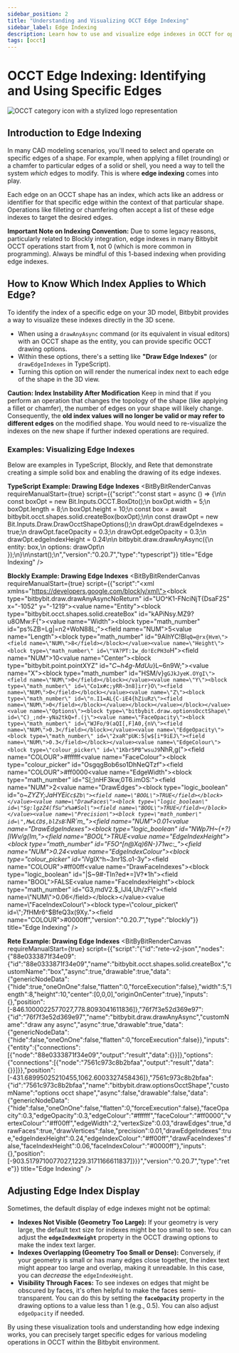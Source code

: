 ```yaml
---
sidebar_position: 2
title: "Understanding and Visualizing OCCT Edge Indexing"
sidebar_label: Edge Indexing
description: Learn how to use and visualize edge indexes in OCCT for operations like filleting or chamfering specific edges, and how to adjust their display in Bitbybit.
tags: [occt]
---
```


# OCCT Edge Indexing: Identifying and Using Specific Edges

<img 
  class="category-icon-small" 
  src="https://s.bitbybit.dev/assets/icons/white/occt-icon.svg" 
  alt="OCCT category icon with a stylized logo representation" 
  title="OCCT category icon" />

## Introduction to Edge Indexing

In many CAD modeling scenarios, you'll need to select and operate on specific edges of a shape. For example, when applying a fillet (rounding) or a chamfer to particular edges of a solid or shell, you need a way to tell the system *which* edges to modify. This is where **edge indexing** comes into play.

Each edge on an OCCT shape has an index, which acts like an address or identifier for that specific edge within the context of that particular shape. Operations like filleting or chamfering often accept a list of these edge indexes to target the desired edges.

**Important Note on Indexing Convention:**
Due to some legacy reasons, particularly related to Blockly integration, edge indexes in many Bitbybit OCCT operations start from **1**, not 0 (which is more common in programming). Always be mindful of this 1-based indexing when providing edge indexes.

## How to Know Which Index Applies to Which Edge?

To identify the index of a specific edge on your 3D model, Bitbybit provides a way to visualize these indexes directly in the 3D scene.

*   When using a `drawAnyAsync` command (or its equivalent in visual editors) with an OCCT shape as the entity, you can provide specific OCCT drawing options.
*   Within these options, there's a setting like **"Draw Edge Indexes"** (or `drawEdgeIndexes` in TypeScript).
*   Turning this option on will render the numerical index next to each edge of the shape in the 3D view.

**Caution: Index Instability After Modification**
Keep in mind that if you perform an operation that changes the topology of the shape (like applying a fillet or chamfer), the number of edges on your shape will likely change. Consequently, the **old index values will no longer be valid or may refer to different edges** on the modified shape. You would need to re-visualize the indexes on the new shape if further indexed operations are required.

### Examples: Visualizing Edge Indexes

Below are examples in TypeScript, Blockly, and Rete that demonstrate creating a simple solid box and enabling the drawing of its edge indexes.

**TypeScript Example: Drawing Edge Indexes**
<BitByBitRenderCanvas
  requireManualStart={true}
  script={{"script":"const start = async () => {\n\n    const boxOpt = new Bit.Inputs.OCCT.BoxDto();\n    boxOpt.width = 5;\n    boxOpt.length = 8;\n    boxOpt.height = 10;\n    const box = await bitbybit.occt.shapes.solid.createBox(boxOpt);\n\n    const drawOpt = new Bit.Inputs.Draw.DrawOcctShapeOptions();\n    drawOpt.drawEdgeIndexes = true;\n    drawOpt.faceOpacity = 0.3;\n    drawOpt.edgeOpacity = 0.3;\n    drawOpt.edgeIndexHeight = 0.24\n\n    bitbybit.draw.drawAnyAsync({\n        entity: box,\n        options: drawOpt\n    });\n}\n\nstart();\n","version":"0.20.7","type":"typescript"}}
  title="Edge Indexing"
/>

**Blockly Example: Drawing Edge Indexes**
<BitByBitRenderCanvas
  requireManualStart={true}
  script={{"script":"<xml xmlns=\"https://developers.google.com/blockly/xml\"><block type=\"bitbybit.draw.drawAnyAsyncNoReturn\" id=\"UO^K1-FNciNjT{DsaF2S\" x=\"-1052\" y=\"-1219\"><value name=\"Entity\"><block type=\"bitbybit.occt.shapes.solid.createBox\" id=\"kAPiNsy.MZ9?u8OMw:F{\"><value name=\"Width\"><block type=\"math_number\" id=\"ps%ZB=Lg|=n2+WoN88L;\"><field name=\"NUM\">5</field></block></value><value name=\"Length\"><block type=\"math_number\" id=\"9AIhYC!Bl`qQ=@rx{Hvm\"><field name=\"NUM\">8</field></block></value><value name=\"Height\"><block type=\"math_number\" id=\"VA?PT:1w_do!EcPH3o`H\"><field name=\"NUM\">10</field></block></value><value name=\"Center\"><block type=\"bitbybit.point.pointXYZ\" id=\"*C~h4g-MdUu*}L~6n9W;\"><value name=\"X\"><block type=\"math_number\" id=\"HSM/v}`gGJkJyeK.OYgI\"><field name=\"NUM\">0</field></block></value><value name=\"Y\"><block type=\"math_number\" id=\"Co1x#c;yRR~3n8]irr}O\"><field name=\"NUM\">0</field></block></value><value name=\"Z\"><block type=\"math_number\" id=\"n.I1=AL{C-iE4{hZiuRz\"><field name=\"NUM\">0</field></block></value></block></value></block></value><value name=\"Options\"><block type=\"bitbybit.draw.optionsOcctShape\" id=\"C)_;nd+-yNa2tkQ=f.(j\"><value name=\"FaceOpacity\"><block type=\"math_number\" id=\"WJFo/9(aQI[,F]A0,{nV\"><field name=\"NUM\">0.3</field></block></value><value name=\"EdgeOpacity\"><block type=\"math_number\" id=\"2xaR^pUK:5[w$[i*9iEJ\"><field name=\"NUM\">0.3</field></block></value><value name=\"EdgeColour\"><block type=\"colour_picker\" id=\"1Kbr5PB^wsuJ9`NhR,g(\"><field name=\"COLOUR\">#ffffff</field></block></value><value name=\"FaceColour\"><block type=\"colour_picker\" id=\"OsgqgBob6so1DhNeQTzf\"><field name=\"COLOUR\">#ff0000</field></block></value><value name=\"EdgeWidth\"><block type=\"math_number\" id=\"S[;)nHF3kw,0T6.imOS:\"><field name=\"NUM\">2</field></block></value><value name=\"DrawEdges\"><block type=\"logic_boolean\" id=\"o~*ZYZY;JaHYEi`Cc$Zb\"><field name=\"BOOL\">TRUE</field></block></value><value name=\"DrawFaces\"><block type=\"logic_boolean\" id=\"Sg:lgzZ4(fSu^x%a#Sol\"><field name=\"BOOL\">TRUE</field></block></value><value name=\"Precision\"><block type=\"math_number\" id=\",MwLCD$,blZsB`:NR`m_\"><field name=\"NUM\">0.01</field></block></value><value name=\"DrawEdgeIndexes\"><block type=\"logic_boolean\" id=\"NWp7H~{+?}[IWv/g{Im,\"><field name=\"BOOL\">TRUE</field></block></value><value name=\"EdgeIndexHeight\"><block type=\"math_number\" id=\"F5O^[n@Xq)6N-}71wc:_\"><field name=\"NUM\">0.24</field></block></value><value name=\"EdgeIndexColour\"><block type=\"colour_picker\" id=\"i*VgIX^h~3nr1S.o1-3y\"><field name=\"COLOUR\">#ff00ff</field></block></value><value name=\"DrawFaceIndexes\"><block type=\"logic_boolean\" id=\"|S~9#-TIn?ed*=]V?*1h\"><field name=\"BOOL\">FALSE</field></block></value><value name=\"FaceIndexHeight\"><block type=\"math_number\" id=\"G3,mdV2.$_lJl4,Uh/zF\"><field name=\"NUM\">0.06</field></block></value><value name=\"FaceIndexColour\"><block type=\"colour_picker\" id=\";7fHMr6^$BfeQ3x(9Xy.\"><field name=\"COLOUR\">#0000ff</field></block></value></block></value></block></xml>","version":"0.20.7","type":"blockly"}}
  title="Edge Indexing"
/>

**Rete Example: Drawing Edge Indexes**
<BitByBitRenderCanvas
  requireManualStart={true}
  script={{"script":"{\"id\":\"rete-v2-json\",\"nodes\":{\"88e0333871f34e09\":{\"id\":\"88e0333871f34e09\",\"name\":\"bitbybit.occt.shapes.solid.createBox\",\"customName\":\"box\",\"async\":true,\"drawable\":true,\"data\":{\"genericNodeData\":{\"hide\":true,\"oneOnOne\":false,\"flatten\":0,\"forceExecution\":false},\"width\":5,\"length\":8,\"height\":10,\"center\":[0,0,0],\"originOnCenter\":true},\"inputs\":{},\"position\":[-846.1000022577027,778.8093041611836]},\"76f7f3e52d369e97\":{\"id\":\"76f7f3e52d369e97\",\"name\":\"bitbybit.draw.drawAnyAsync\",\"customName\":\"draw any async\",\"async\":true,\"drawable\":true,\"data\":{\"genericNodeData\":{\"hide\":false,\"oneOnOne\":false,\"flatten\":0,\"forceExecution\":false}},\"inputs\":{\"entity\":{\"connections\":[{\"node\":\"88e0333871f34e09\",\"output\":\"result\",\"data\":{}}]},\"options\":{\"connections\":[{\"node\":\"7561c973c8b2bfaa\",\"output\":\"result\",\"data\":{}}]}},\"position\":[-431.68995025210455,1062.6003327458436]},\"7561c973c8b2bfaa\":{\"id\":\"7561c973c8b2bfaa\",\"name\":\"bitbybit.draw.optionsOcctShape\",\"customName\":\"options occt shape\",\"async\":false,\"drawable\":false,\"data\":{\"genericNodeData\":{\"hide\":false,\"oneOnOne\":false,\"flatten\":0,\"forceExecution\":false},\"faceOpacity\":0.3,\"edgeOpacity\":0.3,\"edgeColour\":\"#ffffff\",\"faceColour\":\"#ff0000\",\"vertexColour\":\"#ff00ff\",\"edgeWidth\":2,\"vertexSize\":0.03,\"drawEdges\":true,\"drawFaces\":true,\"drawVertices\":false,\"precision\":0.01,\"drawEdgeIndexes\":true,\"edgeIndexHeight\":0.24,\"edgeIndexColour\":\"#ff00ff\",\"drawFaceIndexes\":false,\"faceIndexHeight\":0.06,\"faceIndexColour\":\"#0000ff\"},\"inputs\":{},\"position\":[-903.5179710077027,1229.3171166611837]}}}","version":"0.20.7","type":"rete"}}
  title="Edge Indexing"
/>


## Adjusting Edge Index Display

Sometimes, the default display of edge indexes might not be optimal:

*   **Indexes Not Visible (Geometry Too Large):** If your geometry is very large, the default text size for indexes might be too small to see. You can adjust the **`edgeIndexHeight`** property in the OCCT drawing options to make the index text larger.
*   **Indexes Overlapping (Geometry Too Small or Dense):** Conversely, if your geometry is small or has many edges close together, the index text might appear too large and overlap, making it unreadable. In this case, you can *decrease* the `edgeIndexHeight`.
*   **Visibility Through Faces:** To see indexes on edges that might be obscured by faces, it's often helpful to make the faces semi-transparent. You can do this by setting the **`faceOpacity`** property in the drawing options to a value less than 1 (e.g., 0.5). You can also adjust `edgeOpacity` if needed.

By using these visualization tools and understanding how edge indexing works, you can precisely target specific edges for various modeling operations in OCCT within the Bitbybit environment.